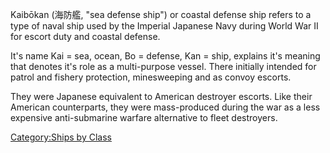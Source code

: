 Kaibōkan (海防艦, "sea defense ship") or coastal defense ship refers to a type of naval ship used by the Imperial Japanese Navy during World War II for escort duty and coastal defense. 

It's name Kai = sea, ocean, Bo = defense, Kan = ship, explains it's meaning that denotes it's role as a multi-purpose vessel. There initially intended for patrol and fishery protection, minesweeping and as convoy escorts.

They were Japanese equivalent to American destroyer escorts. Like their American counterparts, they were mass-produced during the war as a less expensive anti-submarine warfare alternative to fleet destroyers.
[[Category:Ships by Class]]